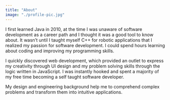 ```yaml
---
title: "About"
image: "./profile-pic.jpg"
---
```



I first learned Java in 2010, at the time I was unaware of software development as a career path and I thought it was a good tool to know about. It wasn’t until I taught myself C++ for robotic applications that I realized my passion for software development. I could spend hours learning about coding and improving my programming skills.

I quickly discovered web development, which provided an outlet to express my creativity through UI design and my problem solving skills through the logic written in JavaScript. I was instantly hooked and spent a majority of my free time becoming a self taught software developer.

My design and engineering background help me to comprehend complex problems and transform them into intuitive applications.
